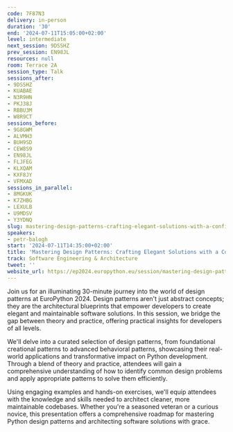 ```yaml
---
code: 7F87N3
delivery: in-person
duration: '30'
end: '2024-07-11T15:05:00+02:00'
level: intermediate
next_session: 9DSSHZ
prev_session: EN98JL
resources: null
room: Terrace 2A
session_type: Talk
sessions_after:
- 9DSSHZ
- KUABAE
- N3R9HN
- PKJ38J
- RBBU3M
- W8R9CT
sessions_before:
- 9G8GWM
- ALVMH3
- BUH9SD
- CEW8S9
- EN98JL
- FLJFEG
- KLXQAM
- KXF8JY
- VFMXAD
sessions_in_parallel:
- 8MGKUK
- K7ZHBG
- LEXULB
- U9MDSV
- Y3YDNQ
slug: mastering-design-patterns-crafting-elegant-solutions-with-a-confidence
speakers:
- petr-balogh
start: '2024-07-11T14:35:00+02:00'
title: 'Mastering Design Patterns: Crafting Elegant Solutions with a Confidence'
track: Software Engineering & Architecture
tweet: ''
website_url: https://ep2024.europython.eu/session/mastering-design-patterns-crafting-elegant-solutions-with-a-confidence
---
```


Join us for an illuminating 30-minute journey into the world of design patterns at EuroPython 2024. Design patterns aren't just abstract concepts; they are the architectural blueprints that empower developers to create elegant and maintainable software solutions. In this session, we bridge the gap between theory and practice, offering practical insights for developers of all levels.

We'll delve into a curated selection of design patterns, from foundational creational patterns to advanced behavioral patterns, showcasing their real-world applications and transformative impact on Python development. Through a blend of theory and practice, attendees will gain a comprehensive understanding of how to identify common design problems and apply appropriate patterns to solve them efficiently.

Using engaging examples and hands-on exercises, we'll equip attendees with the knowledge and skills needed to architect cleaner, more maintainable codebases. Whether you're a seasoned veteran or a curious novice, this presentation offers a comprehensive roadmap for mastering Python design patterns and architecting software solutions with grace.
